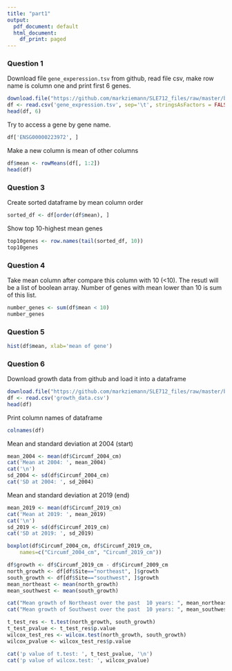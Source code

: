 ```yaml
---
title: "part1"
output:
  pdf_document: default
  html_document:
    df_print: paged
---
```


### Question 1

Download file `gene_experession.tsv` from github, read file csv, make row name is column one and print first 6 genes.

```r
download.file("https://github.com/markziemann/SLE712_files/raw/master/bioinfo_asst3_part1_files/gene_expression.tsv", "gene_expression.tsv")
df <- read.csv('gene_expression.tsv', sep='\t', stringsAsFactors = FALSE, row.names = 1)
head(df, 6)
```

Try to access a gene by gene name.

```r
df['ENSG00000223972', ]
```

Make a new column is mean of other columns

```r
df$mean <- rowMeans(df[, 1:2])
head(df)
```

### Question 3

Create sorted dataframe by mean column order
```r
sorted_df <- df[order(df$mean), ]
```

Show top 10-highest mean genes
```r
top10genes <- row.names(tail(sorted_df, 10))
top10genes
```

### Question 4
Take mean column after compare this column with 10 (<10). The resutl will be a list of boolean array. Number of genes with mean lower than 10 is sum of this list.

```r
number_genes <- sum(df$mean < 10)
number_genes
```

### Question 5
```r
hist(df$mean, xlab='mean of gene')
```


### Question 6
Download growth data from github and load it into a dataframe

```r
download.file("https://github.com/markziemann/SLE712_files/raw/master/bioinfo_asst3_part1_files/growth_data.csv", "growth_data.csv")
df <- read.csv('growth_data.csv')
head(df)
```
Print column names of dataframe

```r
colnames(df)
```
Mean and standard deviation at 2004 (start)

```r
mean_2004 <- mean(df$Circumf_2004_cm)
cat('Mean at 2004: ', mean_2004)
cat('\n')
sd_2004 <- sd(df$Circumf_2004_cm)
cat('SD at 2004: ', sd_2004)
```

Mean and standard deviation at 2019 (end)
```r
mean_2019 <- mean(df$Circumf_2019_cm)
cat('Mean at 2019: ', mean_2019)
cat('\n')
sd_2019 <- sd(df$Circumf_2019_cm)
cat('SD at 2019: ', sd_2019)
```


```r
boxplot(df$Circumf_2004_cm, df$Circumf_2019_cm, 
	names=c("Circumf_2004_cm", "Circumf_2019_cm"))
```


```r
df$growth <- df$Circumf_2019_cm - df$Circumf_2009_cm
north_growth <- df[df$Site=="northeast", ]$growth
south_growth <- df[df$Site=="southwest", ]$growth
mean_northeast <- mean(north_growth)
mean_southwest <- mean(south_growth)

cat("Mean growth of Northeast over the past  10 years: ", mean_northeast, '\n')
cat("Mean growth of Southwest over the past  10 years: ", mean_southwest)


```

```r

t_test_res <- t.test(north_growth, south_growth)
t_test_pvalue <- t_test_res$p.value
wilcox_test_res <- wilcox.test(north_growth, south_growth)
wilcox_pvalue <- wilcox_test_res$p.value

cat('p value of t.test: ', t_test_pvalue, '\n')
cat('p value of wilcox.test: ', wilcox_pvalue)
```